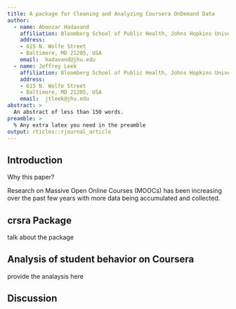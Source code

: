 ```yaml
---
title: A package for Cleaning and Analyzing Coursera OnDemand Data
author:
  - name: Aboozar Hadavand
    affiliation: Bloomberg School of Public Health, Johns Hopkins University
    address:
    - 615 N. Wolfe Street
    - Baltimore, MD 21205, USA
    email:  hadavand@jhu.edu
  - name: Jeffrey Leek
    affiliation: Bloomberg School of Public Health, Johns Hopkins University
    address:
    - 615 N. Wolfe Street
    - Baltimore, MD 21205, USA
    email:  jtleek@jhu.edu
abstract: >
  An abstract of less than 150 words.
preamble: >
  % Any extra latex you need in the preamble
output: rticles::rjournal_article
---
```


## Introduction

Why this paper?
\begin{itemize}
    \item talk about moocs
    \item one challenge in studying moocs is data
    \item even when data are available, the difficulty of data analysis makes it hard for researcher
    \item therefore, I provided this paper
    \item moocs have become massive laboratory for pedagogy
    \item in this paper I introduce the package and run an analysis of students progress using the package.
\end{itemize}



Research on Massive Open Online Courses (MOOCs) has been increasing over the past few years with more data being accumulated and collected. 




## crsra Package

talk about the package



## Analysis of student behavior on Coursera

provide the analaysis here


## Discussion







<!-- ## Introduction -->

<!-- Introductory section which may include references in parentheses -->
<!-- \citep{R}, or cite a reference such as \cite{R} in the text. -->

<!-- ## Section title in sentence case -->

<!-- This section may contain a figure such as Figure \ref{figure:rlogo}. -->

<!-- \begin{figure}[htbp] -->
<!--   \centering -->
<!--   \includegraphics{Rlogo} -->
<!--   \caption{The logo of R.} -->
<!--   \label{figure:rlogo} -->
<!-- \end{figure} -->

<!-- ## Another section -->

<!-- There will likely be several sections, perhaps including code snippets, such as: -->

<!-- ```{r} -->
<!-- x <- 1:10 -->
<!-- x -->
<!-- ``` -->

<!-- ## Summary -->

<!-- This file is only a basic article template. For full details of _The R Journal_ style and information on how to prepare your article for submission, see the [Instructions for Authors](https://journal.r-project.org/share/author-guide.pdf). -->
<!-- \bibliography{RJreferences} -->
